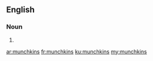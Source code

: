 ==English==

===Noun===
{{head|en|plural}}

# {{plural of|munchkin|lang=en}}

[[ar:munchkins]]
[[fr:munchkins]]
[[ku:munchkins]]
[[my:munchkins]]
